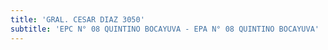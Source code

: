 ```yaml
---
title: 'GRAL. CESAR DIAZ 3050'
subtitle: 'EPC N° 08 QUINTINO BOCAYUVA - EPA N° 08 QUINTINO BOCAYUVA'
---
```



